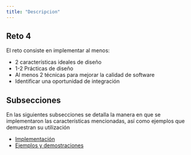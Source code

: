 ```yaml
---
title: "Descripcion"
---
```


## Reto 4

El reto consiste en implementar al menos:

- 2 características ideales de diseño
- 1-2 Prácticas de diseño
- Al menos 2 técnicas para mejorar la calidad de software
- Identificar una oportunidad de integración

## Subsecciones

En las siguientes subsecciones se detalla la manera en que se implementaron las características mencionadas, así como ejemplos que demuestran su utilización

- [Implementación](implementacion.qmd)
- [Ejemplos y demostraciones](ejemplos.qmd)